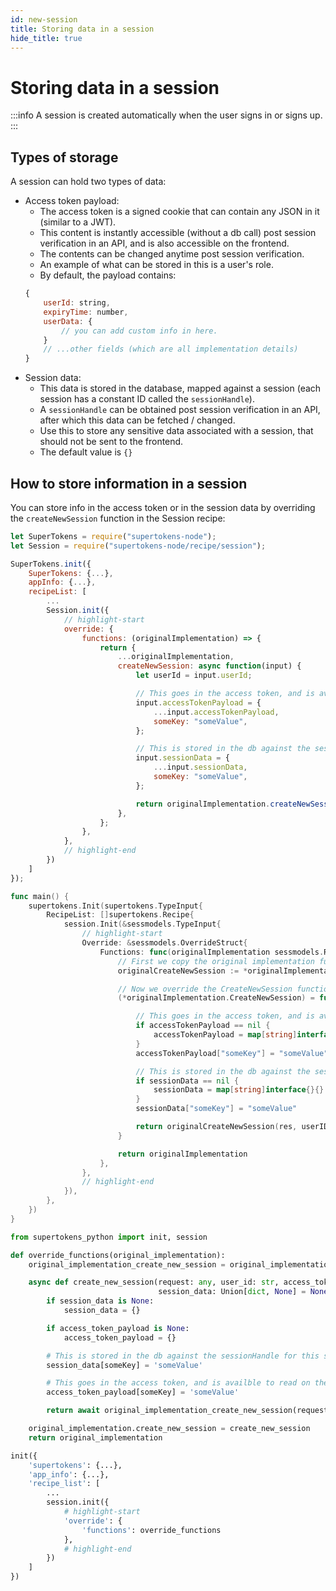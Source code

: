 ```yaml
---
id: new-session
title: Storing data in a session
hide_title: true
---
```


<!-- COPY DOCS -->
<!-- ./thirdpartyemailpassword/common-customizations/sessions/new-session.mdx -->


# Storing data in a session

:::info
A session is created automatically when the user signs in or signs up.
:::

## Types of storage

A session can hold two types of data:
- Access token payload: 
    - The access token is a signed cookie that can contain any JSON in it (similar to a JWT).
    - This content is instantly accessible (without a db call) post session verification in an API, and is also accessible on the frontend.
    - The contents can be changed anytime post session verification.
    - An example of what can be stored in this is a user's role.
    - By default, the payload contains:
    ```jsx
    {
        userId: string,
        expiryTime: number,
        userData: {
            // you can add custom info in here.
        }
        // ...other fields (which are all implementation details)
    }
    ```
- Session data:
    - This data is stored in the database, mapped against a session (each session has a constant ID called the `sessionHandle`).
    - A `sessionHandle` can be obtained post session verification in an API, after which this data can be fetched / changed.
    - Use this to store any sensitive data associated with a session, that should not be sent to the frontend.
    - The default value is `{}`

## How to store information in a session

You can store info in the access token or in the session data by overriding the `createNewSession` function in the Session recipe:

<BackendSDKTabs>
<TabItem value="nodejs">

```jsx
let SuperTokens = require("supertokens-node");
let Session = require("supertokens-node/recipe/session");

SuperTokens.init({
    SuperTokens: {...},
    appInfo: {...},
    recipeList: [
        ...
        Session.init({
            // highlight-start
            override: {
                functions: (originalImplementation) => {
                    return {
                        ...originalImplementation,
                        createNewSession: async function(input) {
                            let userId = input.userId;

                            // This goes in the access token, and is availble to read on the frontend.
                            input.accessTokenPayload = {
                                ...input.accessTokenPayload,
                                someKey: "someValue",
                            };

                            // This is stored in the db against the sessionHandle for this session
                            input.sessionData = {
                                ...input.sessionData,
                                someKey: "someValue",
                            };

                            return originalImplementation.createNewSession(input);
                        },
                    };
                },
            },
            // highlight-end
        })
    ]
});
```
</TabItem>
<TabItem value="go">

```go
func main() {
	supertokens.Init(supertokens.TypeInput{
		RecipeList: []supertokens.Recipe{
			session.Init(&sessmodels.TypeInput{
				// highlight-start
				Override: &sessmodels.OverrideStruct{
					Functions: func(originalImplementation sessmodels.RecipeInterface) sessmodels.RecipeInterface {
						// First we copy the original implementation func
						originalCreateNewSession := *originalImplementation.CreateNewSession

						// Now we override the CreateNewSession function
						(*originalImplementation.CreateNewSession) = func(res http.ResponseWriter, userID string, accessTokenPayload, sessionData map[string]interface{}) (sessmodels.SessionContainer, error) {

							// This goes in the access token, and is availble to read on the frontend.
							if accessTokenPayload == nil {
								accessTokenPayload = map[string]interface{}{}
							}
							accessTokenPayload["someKey"] = "someValue"

							// This is stored in the db against the sessionHandle for this session
							if sessionData == nil {
								sessionData = map[string]interface{}{}
							}
							sessionData["someKey"] = "someValue"

							return originalCreateNewSession(res, userID, accessTokenPayload, sessionData)
						}

						return originalImplementation
					},
				},
				// highlight-end
			}),
		},
	})
}
```
</TabItem>
<TabItem value="python">

```python
from supertokens_python import init, session

def override_functions(original_implementation):
    original_implementation_create_new_session = original_implementation.create_new_session

    async def create_new_session(request: any, user_id: str, access_token_payload: Union[dict, None] = None,
                                 session_data: Union[dict, None] = None):
        if session_data is None:
            session_data = {}

        if access_token_payload is None:
            access_token_payload = {}

        # This is stored in the db against the sessionHandle for this session
        session_data[someKey] = 'someValue'

        # This goes in the access token, and is availble to read on the frontend.
        access_token_payload[someKey] = 'someValue'

        return await original_implementation_create_new_session(request, user_id, access_token_payload, session_data)

    original_implementation.create_new_session = create_new_session
    return original_implementation

init({
    'supertokens': {...},
    'app_info': {...},
    'recipe_list': [
        ...
        session.init({
            # highlight-start
            'override': {
                'functions': override_functions
            },
            # highlight-end
        })
    ]
})
```
</TabItem>
</BackendSDKTabs>
